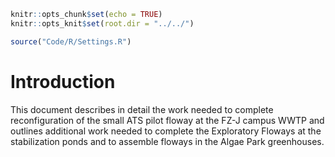 <!-- Copyright 2019 by Forschungszentrum-Jülich (FZ-J). -->
<!-- This file is part of the publication "FZ-J Pilot ATS Floways" -->
<!-- (FZJPAF), documenting a concept for establishing a major ATS research -->
<!-- program at Forschungszentrum Jülich. The software component of FZJPAF is -->
<!-- open access: you can redistribute it and/or modify it under the terms of the -->
<!-- GNU General Public License as published by the Free Software Foundation, -->
<!-- either version 3 of the License, or (at your option) any later version. The -->
<!-- software component of FZJPAF is distributed in the hope that it will be -->
<!-- useful, but WITHOUT ANY WARRANTY; without even the implied warranty of -->
<!-- MERCHANTABILITY or FITNESS FOR A PARTICULAR PURPOSE. See the GNU General -->
<!-- Public License for more details. You should have received a copy of the GNU -->
<!-- General Public License along with the software component of FZJPAF. If not, -->
<!-- see <http://www.gnu.org/licenses/>. -->

\tableofcontents
\newpage
\pagenumbering{arabic}  

```r
knitr::opts_chunk$set(echo = TRUE)
knitr::opts_knit$set(root.dir = "../../")
```
```r
source("Code/R/Settings.R")
```
# Introduction
This document describes in detail the work needed to complete reconfiguration of the small ATS pilot floway at the FZ-J campus WWTP and outlines additional work needed to complete the Exploratory Floways at the stabilization ponds and to assemble floways in the Algae Park greenhouses.
